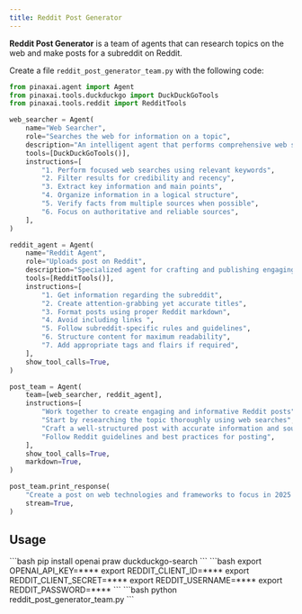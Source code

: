 ```yaml
---
title: Reddit Post Generator
---
```


**Reddit Post Generator** is a team of agents that can research topics on the web and make posts for a subreddit on Reddit.

Create a file `reddit_post_generator_team.py` with the following code:

```python reddit_post_generator_team.py
from pinaxai.agent import Agent
from pinaxai.tools.duckduckgo import DuckDuckGoTools
from pinaxai.tools.reddit import RedditTools

web_searcher = Agent(
    name="Web Searcher",
    role="Searches the web for information on a topic",
    description="An intelligent agent that performs comprehensive web searches to gather current and accurate information",
    tools=[DuckDuckGoTools()],
    instructions=[
        "1. Perform focused web searches using relevant keywords",
        "2. Filter results for credibility and recency",
        "3. Extract key information and main points",
        "4. Organize information in a logical structure",
        "5. Verify facts from multiple sources when possible",
        "6. Focus on authoritative and reliable sources",
    ],
)

reddit_agent = Agent(
    name="Reddit Agent",
    role="Uploads post on Reddit",
    description="Specialized agent for crafting and publishing engaging Reddit posts",
    tools=[RedditTools()],
    instructions=[
        "1. Get information regarding the subreddit",
        "2. Create attention-grabbing yet accurate titles",
        "3. Format posts using proper Reddit markdown",
        "4. Avoid including links ",
        "5. Follow subreddit-specific rules and guidelines",
        "6. Structure content for maximum readability",
        "7. Add appropriate tags and flairs if required",
    ],
    show_tool_calls=True,
)

post_team = Agent(
    team=[web_searcher, reddit_agent],
    instructions=[
        "Work together to create engaging and informative Reddit posts",
        "Start by researching the topic thoroughly using web searches",
        "Craft a well-structured post with accurate information and sources",
        "Follow Reddit guidelines and best practices for posting",
    ],
    show_tool_calls=True,
    markdown=True,
)

post_team.print_response(
    "Create a post on web technologies and frameworks to focus in 2025 on the subreddit r/webdev ",
    stream=True,
)

```
## Usage

<Steps>
  <Snippet file="create-venv-step.mdx" />

  <Step title="Install libraries">
    ```bash
    pip install openai praw duckduckgo-search
    ```
  </Step>

  <Step title="Set environment variables">
    ```bash
    export OPENAI_API_KEY=****
    export REDDIT_CLIENT_ID=****
    export REDDIT_CLIENT_SECRET=****
    export REDDIT_USERNAME=****
    export REDDIT_PASSWORD=****
    ```
  </Step>

  <Step title="Run the agent">
    ```bash
    python reddit_post_generator_team.py
    ```
  </Step>

</Steps>